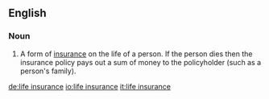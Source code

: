 ==English==
===Noun===
{{en-noun|sg=[[life]] [[insurance]]}}
# {{finance}} A form of [[insurance]] on the life of a person.  If the person dies then the insurance policy pays out a sum of money to the policyholder (such as a person's family).

[[de:life insurance]]
[[io:life insurance]]
[[it:life insurance]]